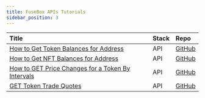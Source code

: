 ```yaml
---
title: FuseBox APIs Tutorials
sidebar_position: 3
---
```


| Title                                                                                              | Stack          | Repo                                                                                                                          |
| :------------------------------------------------------------------------------------------------- | :------------- | :---------------------------------------------------------------------------------------------------------------------------- |
| [How to Get Token Balances for Address](apis/api-get-address-balance)                              | API            | [GitHub](https://github.com/fuseio/examples/blob/api-address-balance/api-token-balances/pages/index.tsx)                      |
| [How to Get NFT Balances for Address](apis/api-get-nft-balance)                                    | API            | [GitHub](https://github.com/fuseio/examples/blob/api-erc721-balance/erc721/pages/index.js)                                    |
| [How to GET Price Changes for a Token By Intervals](apis/api-get-price-changes-interval)           | API            | [GitHub](https://github.com/fuseio/examples/blob/api-price-changes-by-interval/api-price-changes-by-interval/pages/index.tsx) |
| [GET Token Trade Quotes](apis/api-trade-quotes)                                                    | API            | [GitHub](https://github.com/fuseio/examples/blob/rest-api-guide-trade-v2/trade-api/pages/index.tsx)                           |
